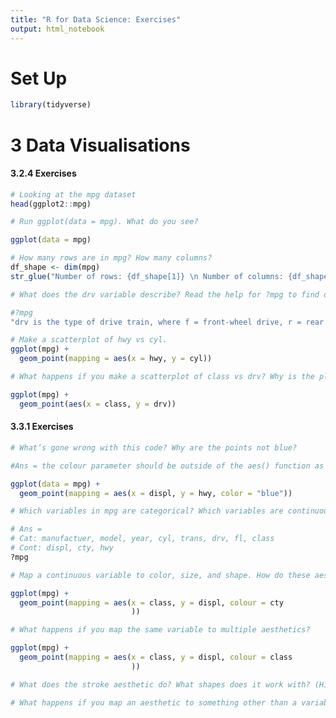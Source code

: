 ```yaml
---
title: "R for Data Science: Exercises"
output: html_notebook
---
```


# Set Up

```r
library(tidyverse)
```

# 3 Data Visualisations

#### 3.2.4 Exercises

```r
# Looking at the mpg dataset
head(ggplot2::mpg)
```

```r
# Run ggplot(data = mpg). What do you see?

ggplot(data = mpg)
```

```r
# How many rows are in mpg? How many columns?
df_shape <- dim(mpg)
str_glue("Number of rows: {df_shape[1]} \n Number of columns: {df_shape[2]}")
```

```r
# What does the drv variable describe? Read the help for ?mpg to find out.

#?mpg
"drv is the type of drive train, where f = front-wheel drive, r = rear wheel drive, 4 = 4wd"
```

```r
# Make a scatterplot of hwy vs cyl.
ggplot(mpg) +
  geom_point(mapping = aes(x = hwy, y = cyl))
```

```r
# What happens if you make a scatterplot of class vs drv? Why is the plot not useful?

ggplot(mpg) +
  geom_point(aes(x = class, y = drv))
```

#### 3.3.1 Exercises

```r
# What’s gone wrong with this code? Why are the points not blue?

#Ans = the colour parameter should be outside of the aes() function as the aes() function is strictly used for mapping variables to aesthetics.

ggplot(data = mpg) + 
  geom_point(mapping = aes(x = displ, y = hwy, color = "blue"))
```

```r
# Which variables in mpg are categorical? Which variables are continuous? (Hint: type ?mpg to read the documentation for the dataset). How can you see this information when you run mpg?

# Ans =
# Cat: manufactuer, model, year, cyl, trans, drv, fl, class
# Cont: displ, cty, hwy
?mpg
```

```r
# Map a continuous variable to color, size, and shape. How do these aesthetics behave differently for categorical vs. continuous variables?

ggplot(mpg) +
  geom_point(mapping = aes(x = class, y = displ, colour = cty
                           ))
```

```r
# What happens if you map the same variable to multiple aesthetics?

ggplot(mpg) +
  geom_point(mapping = aes(x = class, y = displ, colour = class
                           ))
```

```r
# What does the stroke aesthetic do? What shapes does it work with? (Hint: use ?geom_point)


```

```r
# What happens if you map an aesthetic to something other than a variable name, like aes(colour = displ < 5)? Note, you’ll also need to specify x and y.

```
